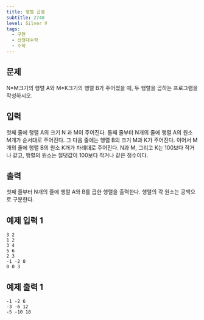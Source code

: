 ```yaml
---
title: 행렬 곱셈
subtitle: 2740
level: Silver V
tags:
  - 구현
  - 선형대수학
  - 수학
---
```


## 문제

N\*M크기의 행렬 A와 M\*K크기의 행렬 B가 주어졌을 때, 두 행렬을 곱하는 프로그램을 작성하시오.

## 입력

첫째 줄에 행렬 A의 크기 N 과 M이 주어진다. 둘째 줄부터 N개의 줄에 행렬 A의 원소 M개가 순서대로 주어진다. 그 다음 줄에는 행렬 B의 크기 M과 K가 주어진다. 이어서 M개의 줄에 행렬 B의 원소 K개가 차례대로 주어진다. N과 M, 그리고 K는 100보다 작거나 같고, 행렬의 원소는 절댓값이 100보다 작거나 같은 정수이다.

## 출력

첫째 줄부터 N개의 줄에 행렬 A와 B를 곱한 행렬을 출력한다. 행렬의 각 원소는 공백으로 구분한다.

## 예제 입력 1

```
3 2
1 2
3 4
5 6
2 3
-1 -2 0
0 0 3
```

## 예제 출력 1

```
-1 -2 6
-3 -6 12
-5 -10 18
```
